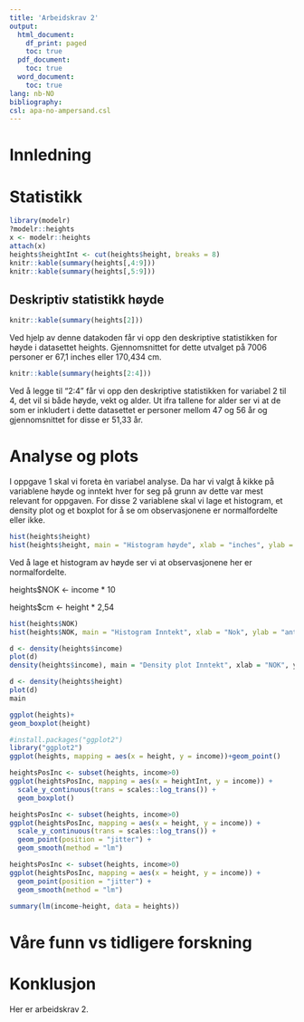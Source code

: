 ```yaml
---
title: 'Arbeidskrav 2'
output:
  html_document:
    df_print: paged
    toc: true
  pdf_document:
    toc: true 
  word_document:
    toc: true 
lang: nb-NO
bibliography: 
csl: apa-no-ampersand.csl
---
```



# Innledning

# Statistikk

```r
library(modelr)
?modelr::heights
x <- modelr::heights
attach(x)
heights$heightInt <- cut(heights$height, breaks = 8)
knitr::kable(summary(heights[,4:9]))
knitr::kable(summary(heights[,5:9]))

``` 

## Deskriptiv statistikk høyde

```r
knitr::kable(summary(heights[2]))
```
Ved hjelp av denne datakoden får vi opp den deskriptive statistikken for høyde i datasettet heights. Gjennomsnittet for dette utvalget på 7006 personer er 67,1 inches eller 170,434 cm.

```r
knitr::kable(summary(heights[2:4]))
```
Ved å legge til "2:4" får vi opp den deskriptive statistikken for variabel 2 til 4, det vil si både høyde, vekt og alder. Ut ifra tallene for alder ser vi at de som er inkludert i dette datasettet er personer mellom 47 og 56 år og gjennomsnittet for disse er 51,33 år.

# Analyse og plots

I oppgave 1 skal vi foreta èn variabel analyse. Da har vi valgt å kikke på variablene høyde og inntekt hver for seg på grunn av dette var mest relevant for oppgaven. For disse 2 variablene skal vi lage et histogram, et density plot og et boxplot for å se om observasjonene er normalfordelte eller ikke.

```r

hist(heights$height)
hist(heights$height, main = "Histogram høyde", xlab = "inches", ylab = "antall")
```

Ved å lage et histogram av høyde ser vi at observasjonene her er normalfordelte.

heights$NOK <- income * 10

heights$cm <- height * 2,54

```r
hist(heights$NOK)
hist(heights$NOK, main = "Histogram Inntekt", xlab = "Nok", ylab = "antall")
```



```r

d <- density(heights$income)
plot(d)
density(heights$income), main = "Density plot Inntekt", xlab = "NOK", ylab = "antall")
```
```r
d <- density(heights$height)
plot(d)
main
```



```r
ggplot(heights)+
geom_boxplot(height)
```


```r
#install.packages("ggplot2")
library("ggplot2")
ggplot(heights, mapping = aes(x = height, y = income))+geom_point()

```


```r
heightsPosInc <- subset(heights, income>0)
ggplot(heightsPosInc, mapping = aes(x = heightInt, y = income)) +
  scale_y_continuous(trans = scales::log_trans()) +
  geom_boxplot()
```

```r
heightsPosInc <- subset(heights, income>0)
ggplot(heightsPosInc, mapping = aes(x = height, y = income)) +
  scale_y_continuous(trans = scales::log_trans()) +
  geom_point(position = "jitter") +
  geom_smooth(method = "lm")
```

```r
heightsPosInc <- subset(heights, income>0)
ggplot(heightsPosInc, mapping = aes(x = height, y = income)) + 
  geom_point(position = "jitter") +
  geom_smooth(method = "lm")
```

```r
summary(lm(income~height, data = heights))
```

# Våre funn vs tidligere forskning

# Konklusjon

Her er arbeidskrav 2. 


